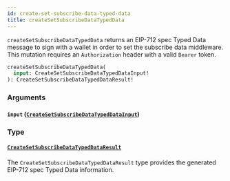 ```yaml
---
id: create-set-subscribe-data-typed-data
title: createSetSubscribeDataTypedData
---
```



`createSetSubscribeDataTypedData` returns an EIP-712 spec Typed Data message to sign with a wallet in order to set the subscribe data middleware. This mutation requires an `Authorization` header with a valid `Bearer` token.

```graphql
createSetSubscribeDataTypedData(
  input: CreateSetSubscribeDataTypedDataInput!
): CreateSetSubscribeDataTypedDataResult!
```


### Arguments

#### `input` ([`CreateSetSubscribeDataTypedDataInput`](/cyberconnect/reference/inputs/create-set-subscribe-data-typed-data-input))




### Type

#### [`CreateSetSubscribeDataTypedDataResult`](/cyberconnect/reference/objects/create-set-subscribe-data-typed-data-result) 

The `CreateSetSubscribeDataTypedDataResult` type provides the generated EIP-712 spec Typed Data information.




